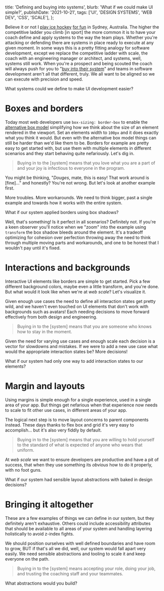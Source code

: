 
  title: 'Defining and buying into systems',
  blurb: 'What if we could make UI simple?',
  publishDate: '2021-10-21',
  tags: ['UI', 'DESIGN SYSTEMS', 'WEB DEV', 'CSS', 'SCALE'],
};

Believe it or not I [play ice hockey](https://twitter.com/itsdouges/status/1444889172410449925?s=20) [for fun](https://twitter.com/itsdouges/status/1371743285903912960) in Sydney,
Australia.
The higher the competitive ladder you climb [in sport] the more common it is to have your coach define and apply systems to the way the team plays.
Whether you're attacking or defending there are systems in place ready to execute at any given moment.
In some ways this is a pretty fitting analogy for software development,
except we replace the competitive ladder with scale,
the coach with an engineering manager or architect,
and systems,
well,
systems still work.
When you're a prospect and being scouted the coach will always push for you to "[buy into their system](https://www.ncsasports.org/blog/2014/07/28/buy-program/)" and teams in software development aren't all that different,
truly.
We all want to be aligned so we can execute with precision and speed.

What systems could we define to make UI development easier?

# Boxes and borders

Today most web developers use `box-sizing: border-box` to enable the [alternative box model](https://developer.mozilla.org/en-US/docs/Learn/CSS/Building_blocks/The_box_model#the_alternative_css_box_model) simplifying how we think about the size of an element rendered in the viewport.
Set an elements width to `100px` and it does exactly what you think it would.
But even with the alternative box model things can still be harder than we'd like them to be.
Borders for example are pretty easy to get started with,
but use them with multiple elements in different scenarios and they start behaving quite nefariously.
Let's dig in.

<BorderMenu />

> Buying in to the [system] means that you love what you are a part of and your joy is infectious to everyone in the program.

You might be thinking,
"_Douges_,
mate,
this is easy!
That work around is [fine]…" and honestly?
You're not wrong.
But let's look at another example first.

<BorderTabs />

More troubles.
More workarounds.
We need to think bigger,
past a single example and towards how it works with the entire system.

What if our system applied borders using box shadows?

<BorderShadow />

Well,
that's something!
Is it perfect in all scenarios?
Definitely not.
If you're a keen observer you'll notice when we "zoom" into the example using `transform` the box shadow bleeds around the element.
It's a tradeoff optimizing for cohesion over perfection throwing away the need to think through multiple moving parts and workarounds,
and one to be honest that I wouldn't pay until it's fixed.

# Interactions and backgrounds

Interactive UI elements like borders are simple to get started.
Pick a few different background colors,
maybe even a little transform,
and you're done.
But what would it look like when we're at _web scale_?
Let's visualize it.

<InteractionsExplosion />

Given enough use cases the need to define all interaction states get pretty wild,
and we haven't even touched on UI elements that don't work with backgrounds such as avatars!
Each needing decisions to move forward effectively from both design and engineering.

> Buying in to the [system] means that you are someone who knows how to stay in the moment.

Given the need for varying use cases and enough scale each decision is a vector for slowdowns and mistakes.
If we were to add a new use case what would the appropriate interaction states be?
More decisions!

What if our system had only one way to add interaction states to our elements?

<InteractionsSingle />

# Margin and layouts

Using margins is simple enough for a single experience,
used in a single area of your app.
But things get nefarious when that experience now needs to scale to fit other use cases,
in different areas of your app.

<MarginChild />

The logical next step is to move layout concerns to parent components instead.
These days thanks to flex box and grid it's very easy to accomplish...
but it's also very fiddly by default.

<MarginParent />

> Buying in to the [system] means that you are willing to hold yourself to the standard of what is expected of anyone who wears that uniform.

At _web scale_ we want to ensure developers are productive and have a pit of success,
that when they use something its _obvious_ how to do it properly,
with no foot guns.

What if our system had sensible layout abstractions with baked in design decisions?

<MarginAbstraction />

# Bringing it altogether

These are a few examples of things we can define in our system,
but they definitely aren't exhaustive.
Others could include accessibility attributes that should be available to all areas of your system and handling layering holistically to avoid z-index fights.

We should position ourselves with well defined boundaries and have room to grow,
BUT if that's all we did,
well,
our system would fall apart very easily.
We need sensible abstractions and tooling to scale it and keep everyone on the path.

> Buying in to the [system] means accepting your role,
> doing your job,
> and trusting the coaching staff and your teammates.

What abstractions would you build?
